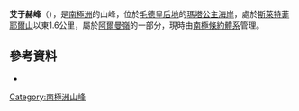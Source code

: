 {{Coord|72|8|S|3|11|W|source:GNIS|display=title}}

'''艾于赫峰'''（{{lang-en|Aurhø Peak}}），是[[南極洲|南極洲]]的山峰，位於[[毛德皇后地|毛德皇后地]]的[[瑪塔公主海岸|瑪塔公主海岸]]，處於[[斯萊特菲耶爾山|斯萊特菲耶爾山]]以東1.6公里，屬於[[阿爾曼嶺|阿爾曼嶺]]的一部分，現時由[[南極條約體系|南極條約體系]]管理。

==參考資料==
* {{usgs-gazetteer|id=720}}

{{Antarctica-geo-stub}}
[[Category:南極洲山峰|Category:南極洲山峰]]